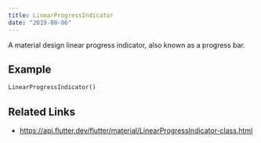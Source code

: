 ```yaml
---
title: LinearProgressIndicator
date: "2019-08-06"
---
```


A material design linear progress indicator, also known as a progress bar.

## Example

```dart liveslice=LinearProgressIndicator
LinearProgressIndicator()
```

## Related Links
- https://api.flutter.dev/flutter/material/LinearProgressIndicator-class.html
